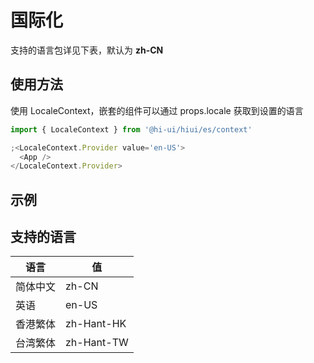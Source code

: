 # 国际化

支持的语言包详见下表，默认为 **zh-CN**

## 使用方法

使用 LocaleContext，嵌套的组件可以通过 props.locale 获取到设置的语言

```js
import { LocaleContext } from '@hi-ui/hiui/es/context'

;<LocaleContext.Provider value='en-US'>
  <App />
</LocaleContext.Provider>
```

## 示例


<DemoExample />

## 支持的语言

| 语言     | 值    |
| -------- | ----- |
| 简体中文 | zh-CN |
| 英语     | en-US |
| 香港繁体     | zh-Hant-HK |
| 台湾繁体     | zh-Hant-TW |
